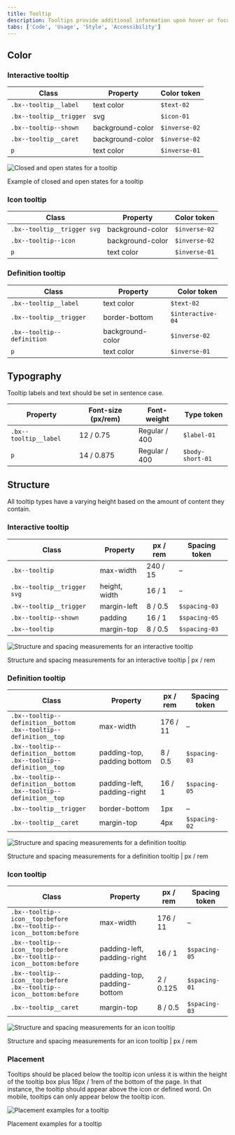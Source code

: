 ```yaml
---
title: Tooltip
description: Tooltips provide additional information upon hover or focus. The information should be contextual, useful, and nonessential information.
tabs: ['Code', 'Usage', 'Style', 'Accessibility']
---
```


## Color

### Interactive tooltip

| Class                   | Property         | Color token   |
| ----------------------- | ---------------- | ------------- |
| `.bx--tooltip__label`   | text color       | `$text-02`    |
| `.bx--tooltip__trigger` | svg              | `$icon-01`    |
| `.bx--tooltip--shown`   | background-color | `$inverse-02` |
| `.bx--tooltip__caret`   | background-color | `$inverse-02` |
| `p`                     | text color       | `$inverse-01` |

<div className="image--fixed">

![Closed and open states for a tooltip](images/tooltip-style-1.jpg)

</div>

<Caption>Example of closed and open states for a tooltip</Caption>

### Icon tooltip

| Class                       | Property         | Color token   |
| --------------------------- | ---------------- | ------------- |
| `.bx--tooltip__trigger svg` | background-color | `$inverse-02` |
| `.bx--tooltip--icon`        | background-color | `$inverse-02` |
| `p`                         | text color       | `$inverse-01` |

### Definition tooltip

| Class                      | Property         | Color token       |
| -------------------------- | ---------------- | ----------------- |
| `.bx--tooltip__label`      | text color       | `$text-02`        |
| `.bx--tooltip__trigger`    | border-bottom    | `$interactive-04` |
| `.bx--tooltip--definition` | background-color | `$inverse-02`     |
| `p`                        | text color       | `$inverse-01`     |

## Typography

Tooltip labels and text should be set in sentence case.

| Property              | Font-size (px/rem) | Font-weight   | Type token       |
| --------------------- | ------------------ | ------------- | ---------------- |
| `.bx--tooltip__label` | 12 / 0.75          | Regular / 400 | `$label-01`      |
| `p`                   | 14 / 0.875         | Regular / 400 | `$body-short-01` |

## Structure

All tooltip types have a varying height based on the amount of content they contain.

### Interactive tooltip

| Class                       | Property      | px / rem | Spacing token |
| --------------------------- | ------------- | -------- | ------------- |
| `.bx--tooltip`              | max-width     | 240 / 15 | –             |
| `.bx--tooltip__trigger svg` | height, width | 16 / 1   | –             |
| `.bx--tooltip__trigger`     | margin-left   | 8 / 0.5  | `$spacing-03` |
| `.bx--tooltip--shown`       | padding       | 16 / 1   | `$spacing-05` |
| `.bx--tooltip`              | margin-top    | 8 / 0.5  | `$spacing-03` |

<div className="image--fixed">

![Structure and spacing measurements for an interactive tooltip](images/tooltip-style-2.jpg)

</div>

<Caption>
  Structure and spacing measurements for an interactive tooltip | px / rem
</Caption>

### Definition tooltip

| Class                                                                    | Property                    | px / rem | Spacing token |
| ------------------------------------------------------------------------ | --------------------------- | -------- | ------------- |
| `.bx--tooltip--definition__bottom` <br/> `.bx--tooltip--definition__top` | max-width                   | 176 / 11 | –             |
| `.bx--tooltip--definition__bottom` <br/> `.bx--tooltip--definition__top` | padding-top, padding bottom | 8 / 0.5  | `$spacing-03` |
| `.bx--tooltip--definition__bottom` <br/> `.bx--tooltip--definition__top` | padding-left, padding-right | 16 / 1   | `$spacing-05` |
| `.bx--tooltip__trigger`                                                  | border-bottom               | 1px      | –             |
| `.bx--tooltip__caret`                                                    | margin-top                  | 4px      | `$spacing-02` |

<div className="image--fixed">

![Structure and spacing measurements for a definition tooltip](images/tooltip-style-3.jpg)

</div>

<Caption>
  Structure and spacing measurements for a definition tooltip | px / rem
</Caption>

### Icon tooltip

| Class                                                                      | Property                    | px / rem  | Spacing token |
| -------------------------------------------------------------------------- | --------------------------- | --------- | ------------- |
| `.bx--tooltip--icon__top:before` <br/> `.bx--tooltip--icon__bottom:before` | max-width                   | 176 / 11  | –             |
| `.bx--tooltip--icon__top:before` <br/> `.bx--tooltip--icon__bottom:before` | padding-left, padding-right | 16 / 1    | `$spacing-05` |
| `.bx--tooltip--icon__top:before` <br/> `.bx--tooltip--icon__bottom:before` | padding-top, padding-bottom | 2 / 0.125 | `$spacing-01` |
| `.bx--tooltip__caret`                                                      | margin-top                  | 8 / 0.5   | `$spacing-03` |

<div className="image--fixed">

![Structure and spacing measurements for an icon tooltip](images/tooltip-style-4.jpg)

</div>

<Caption>
  Structure and spacing measurements for an icon tooltip | px / rem
</Caption>

### Placement

Tooltips should be placed below the tooltip icon unless it is within the height of the tooltip box plus 16px / 1rem of the bottom of the page. In that instance, the tooltip should appear above the icon or defined word. On mobile, tooltips can only appear below the tooltip icon.

<div className="image--fixed">

![Placement examples for a tooltip](images/tooltip-style-5.jpg)

</div>

<Caption>Placement examples for a tooltip</Caption>
